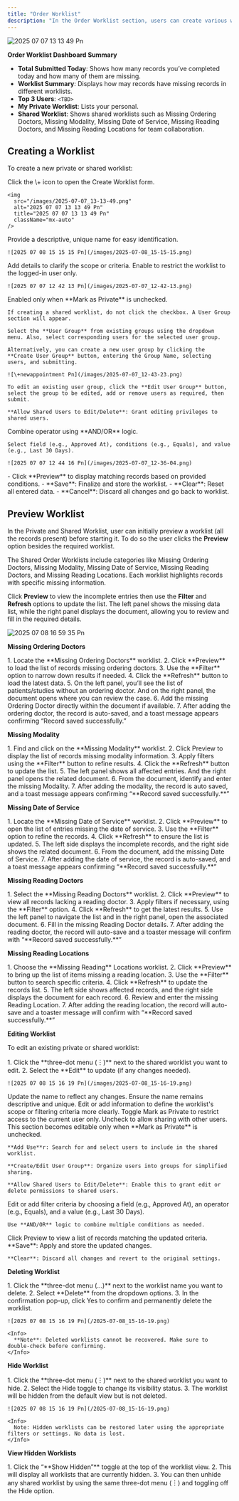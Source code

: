 ```yaml
---
title: "Order Worklist"
description: "In the Order Worklist section, users can create various worklists to track missing order details such as ordering doctors, modalities, date of service (DOS), and more. The Order Worklist Dashboard offers a centralized view of these activities, enabling users to monitor daily performance, access relevant worklists, and view reports based on order status. This helps prioritize tasks and ensures efficient workflow management by addressing incomplete order information."
---
```


![2025 07 07 13 13 49 Pn](/images/2025-07-07_13-13-49.png)

**Order Worklist Dashboard Summary**

- **Total Submitted Today**: Shows how many records you’ve completed today and how many of them are missing.
- **Worklist Summary**: Displays how may records have missing records in different worklists.
- **Top 3 Users**: `<TBD>`
- **My Private Worklist**: Lists your personal.
- **Shared Worklist**: Shows shared worklists such as Missing Ordering Doctors, Missing Modality, Missing Date of Service, Missing Reading Doctors, and Missing Reading Locations for team collaboration.

## Creating a Worklist

To create a new private or shared worklist:

<Steps>
  <Step title="Open Create Worklist Form">
    Click the \+ icon to open the Create Worklist form.

    <img
      src="/images/2025-07-07_13-13-49.png"
      alt="2025 07 07 13 13 49 Pn"
      title="2025 07 07 13 13 49 Pn"
      className="mx-auto"
    />
  </Step>
  <Step title="Enter Worklist Name">
    Provide a descriptive, unique name for easy identification.

    ![2025 07 08 15 15 15 Pn](/images/2025-07-08_15-15-15.png)
  </Step>
  <Step title="Enter Description (Optional)">
    Add details to clarify the scope or criteria.
  </Step>
  <Step title="Mark as Private">
    Enable to restrict the worklist to the logged-in user only.

    ![2025 07 07 12 42 13 Pn](/images/2025-07-07_12-42-13.png)
  </Step>
  <Step title="User Group Configuration (Shared Worklists Only)">
    Enabled only when **Mark as Private** is unchecked.

    If creating a shared worklist, do not click the checkbox. A User Group section will appear.

    Select the **User Group** from existing groups using the dropdown menu. Also, select corresponding users for the selected user group.

    Alternatively, you can create a new user group by clicking the **Create User Group** button, entering the Group Name, selecting users, and submitting.

    ![\+newappointment Pn](/images/2025-07-07_12-43-23.png)

    To edit an existing user group, click the **Edit User Group** button, select the group to be edited, add or remove users as required, then submit.

    **Allow Shared Users to Edit/Delete**: Grant editing privileges to shared users.
  </Step>
  <Step title="Set Filter Conditions">
    Combine operator using **AND/OR** logic.

    Select field (e.g., Approved At), conditions (e.g., Equals), and value (e.g., Last 30 Days).

    ![2025 07 07 12 44 16 Pn](/images/2025-07-07_12-36-04.png)
  </Step>
  <Step title="Preview Records">
    - Click **Preview** to display matching records based on provided conditions.
  </Step>
  <Step title="Save or Clear">
    - **Save**: Finalize and store the worklist.
    - **Clear**: Reset all entered data.
    - **Cancel**: Discard all changes and go back to worklist.
  </Step>
</Steps>

## Preview Worklist

In the Private and Shared Worklist, user can initially preview a worklist (all the records present) before starting it. To do so the user clicks the **Preview** option besides the required worklist.

The Shared Order Worklists include categories like Missing Ordering Doctors, Missing Modality, Missing Date of Service, Missing Reading Doctors, and Missing Reading Locations. Each worklist highlights records with specific missing information.

Click **Preview** to view the incomplete entries then use the **Filter** and **Refresh** options to update the list. The left panel shows the missing data list, while the right panel displays the document, allowing you to review and fill in the required details.

![2025 07 08 16 59 35 Pn](/images/2025-07-08_16-59-35.png)

**Missing Ordering Doctors**

<Steps>
  <Step title="Steps" icon="chevron-down" titleSize="p">
    1. Locate the **Missing Ordering Doctors** worklist.
    2. Click **Preview** to load the list of records missing ordering doctors.
    3. Use the **Filter** option to narrow down results if needed.
    4. Click the **Refresh** button to load the latest data.
    5. On the left panel, you’ll see the list of patients/studies without an ordering doctor. And on the right panel, the document opens where you can review the case.
    6. Add the missing Ordering Doctor directly within the document if available.
    7. After adding the ordering doctor, the record is auto-saved, and a toast message appears confirming “Record saved successfully.”
  </Step>
</Steps>

**Missing Modality**

<Steps>
  <Step title="Steps" icon="chevron-down">
    1. Find and click on the **Missing Modality** worklist.
    2. Click Preview to display the list of records missing modality information.
    3. Apply filters using the **Filter** button to refine results.
    4. Click the **Refresh** button to update the list.
    5. The left panel shows all affected entries. And the right panel opens the related document.
    6. From the document, identify and enter the missing Modality.
    7. After adding the modality, the record is auto saved, and a toast message appears confirming “**Record saved successfully.**”
  </Step>
</Steps>

**Missing Date of Service**

<Steps>
  <Step title="Steps" icon="chevron-down">
    1. Locate the **Missing Date of Service** worklist.
    2. Click **Preview** to open the list of entries missing the date of service.
    3. Use the **Filter** option to refine the records.
    4. Click **Refresh** to ensure the list is updated.
    5. The left side displays the incomplete records, and the right side shows the related document.
    6. From the document, add the missing Date of Service.
    7. After adding the date of service, the record is auto-saved, and a toast message appears confirming “**Record saved successfully.**”
  </Step>
</Steps>

**Missing Reading Doctors**

<Steps>
  <Step title="Steps" icon="chevron-down">
    1. Select the **Missing Reading Doctors** worklist.
    2. Click **Preview** to view all records lacking a reading doctor.
    3. Apply filters if necessary, using the **Filter** option.
    4. Click **Refresh** to get the latest results.
    5. Use the left panel to navigate the list and in the right panel, open the associated document.
    6. Fill in the missing Reading Doctor details.
    7. After adding the reading doctor, the record will auto-save and a toaster message will confirm with “**Record saved successfully.**”
  </Step>
</Steps>

**Missing Reading Locations**

<Steps>
  <Step title="Steps" icon="chevron-down">
    1. Choose the **Missing Reading** Locations worklist.
    2. Click **Preview** to bring up the list of items missing a reading location.
    3. Use the **Filter** button to search specific criteria.
    4. Click **Refresh** to update the records list.
    5. The left side shows affected records, and the right side displays the document for each record.
    6. Review and enter the missing Reading Location.
    7. After adding the reading location, the record will auto-save and a toaster message will confirm with “**Record saved successfully.**”
  </Step>
</Steps>

**Editing Worklist**

To edit an existing private or shared worklist:

<Steps>
  <Step title="Open the Worklist for Editing">
    1. Click the **three-dot menu (︙)** next to the shared worklist you want to edit.
    2. Select the **Edit** to update (if any changes needed).

    ![2025 07 08 15 16 19 Pn](/images/2025-07-08_15-16-19.png)
  </Step>
  <Step title="Modify Worklist Name">
    Update the name to reflect any changes. Ensure the name remains descriptive and unique.
  </Step>
  <Step title="Update Description (Optional)">
    Edit or add information to define the worklist's scope or filtering criteria more clearly.
  </Step>
  <Step title="Change Privacy Settings">
    Toggle Mark as Private to restrict access to the current user only. Uncheck to allow sharing with other users.
  </Step>
  <Step title="User Group (For Shared Worklists Only)">
    This section becomes editable only when **Mark as Private** is unchecked.

    **Add Use**r: Search for and select users to include in the shared worklist.

    **Create/Edit User Group**: Organize users into groups for simplified sharing.

    **Allow Shared Users to Edit/Delete**: Enable this to grant edit or delete permissions to shared users.
  </Step>
  <Step title="Adjust Filter Conditions">
    Edit or add filter criteria by choosing a field (e.g., Approved At), an operator (e.g., Equals), and a value (e.g., Last 30 Days).

    Use **AND/OR** logic to combine multiple conditions as needed.
  </Step>
  <Step title="Preview Updated Records">
    Click Preview to view a list of records matching the updated criteria.
  </Step>
  <Step title="Save or Reset Changes">
    **Save**: Apply and store the updated changes.

    **Clear**: Discard all changes and revert to the original settings.
  </Step>
</Steps>

**Deleting Worklist**

<Steps>
  <Step title="Steps" icon="chevron-down">
    1. Click the **three-dot menu (…)** next to the worklist name you want to delete.
    2. Select **Delete** from the dropdown options.
    3. In the confirmation pop-up, click Yes to confirm and permanently delete the worklist.

    ![2025 07 08 15 16 19 Pn](/2025-07-08_15-16-19.png)

    <Info>
      **Note**: Deleted worklists cannot be recovered. Make sure to double-check before confirming.
    </Info>
  </Step>
</Steps>

**Hide Worklist**

<Steps>
  <Step title="Steps to Hide" icon="chevron-down">
    1. Click the **three-dot menu (︙)** next to the shared worklist you want to hide.
    2. Select the Hide toggle to change its visibility status.
    3. The worklist will be hidden from the default view but is not deleted.

    ![2025 07 08 15 16 19 Pn](/2025-07-08_15-16-19.png)

    <Info>
      Note: Hidden worklists can be restored later using the appropriate filters or settings. No data is lost.
    </Info>
  </Step>
</Steps>

**View Hidden Worklists**

<Steps>
  <Step title="Steps" icon="chevron-down">
    1. Click the “**Show Hidden”** toggle at the top of the worklist view.
    2. This will display all worklists that are currently hidden.
    3. You can then unhide any shared worklist by using the same three-dot menu (︙) and toggling off the Hide option.
  </Step>
</Steps>